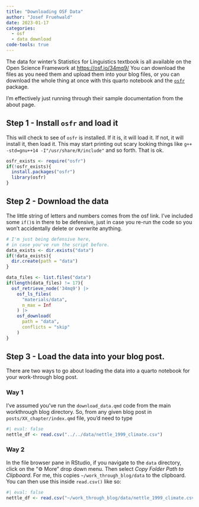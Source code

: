```yaml
---
title: "Downloading OSF Data"
author: "Josef Fruehwald"
date: 2023-01-17
categories:
  - osf
  - data download
code-tools: true
---
```


The data for winter's Statistics for Linguistics textbook is all available on the Open Science Framework at <https://osf.io/34mq9/> You can download the files as you need them and upload them into your blog files, or you can download the whole thing at once with this quarto notebook and the [`osfr`](https://docs.ropensci.org/osfr/) package.

I'm effectively just running through their sample documentation from the about page.

## Step 1 - Install `osfr` and load it

This will check to see of `osfr` is installed. If it is, it will load it. If not, it will install it, then load it. This may start printing out scary looking things like `g++ -std=gnu++14 -I"/usr/share/R/include"` and so forth. That is ok.

```r
osfr_exists <- require("osfr")
if(!osfr_exists){
  install.packages("osfr")
  library(osfr)
}
```

## Step 2 - Download the data

The little string of letters and numbers comes from the osf link. I've included some `if()`s in there to be defensive, just in case you re-run the code so you won't accidentally delete or overwrite anything.

```r
# I'm just being defensive here,
# in case you've run the script before.
data_exists <- dir.exists("data")
if(!data_exists){
  dir.create(path = "data")
}
```

```r
data_files <- list.files("data")
if(length(data_files) != 17){
  osf_retrieve_node('34mq9') |> 
    osf_ls_files(
      "materials/data", 
      n_max = Inf
    ) |> 
    osf_download(
      path = "data",
      conflicts = "skip"
    )
}
```

## Step 3 - Load the data into your blog post.

There are two ways to go about loading the data into a quarto notebook for your work-through blog post.

### Way 1

I've assumed you've run the `download_data.qmd` code from the main workthrough blog directory. So, from any given blog post in `posts/XX_chapter/index.qmd` file, you'd need to type

```r
#| eval: false
nettle_df <- read.csv("../../data/nettle_1999_climate.csv")
```

### Way 2

In the file browser pane in RStudio, if you navigate to the `data` directory, click on the "⚙️ More" drop down menu. Then select *Copy Folder Path to Clipboard*. For me, this copies `~/work_through_blog/data` to the clipboard. You can then use this inside `read.csv()` like so:

```r
#| eval: false
nettle_df <- read.csv("~/work_through_blog/data/nettle_1999_climate.csv")
```

